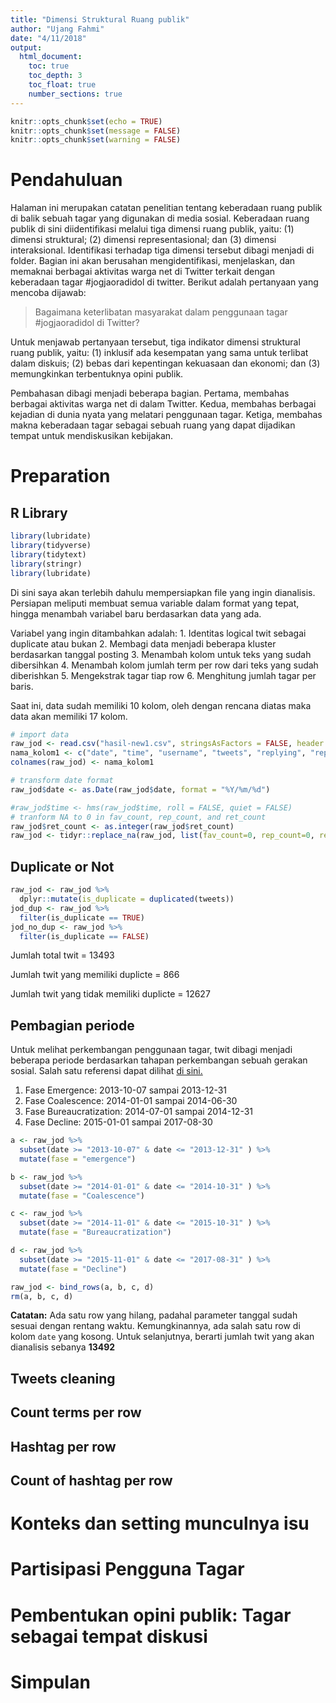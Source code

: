 ```yaml
---
title: "Dimensi Struktural Ruang publik"
author: "Ujang Fahmi"
date: "4/11/2018"
output: 
  html_document:
    toc: true
    toc_depth: 3
    toc_float: true
    number_sections: true
---
```


```r
knitr::opts_chunk$set(echo = TRUE)
knitr::opts_chunk$set(message = FALSE)
knitr::opts_chunk$set(warning = FALSE)
```

# Pendahuluan
Halaman ini merupakan catatan penelitian tentang keberadaan ruang publik di balik sebuah tagar yang digunakan di media sosial. Keberadaan ruang publik di sini diidentifikasi melalui tiga dimensi ruang publik, yaitu: (1) dimensi struktural; (2) dimensi representasional; dan (3) dimensi interaksional. Identifikasi terhadap tiga dimensi tersebut dibagi menjadi di folder. Bagian ini akan berusahan mengidentifikasi, menjelaskan, dan memaknai berbagai aktivitas warga net di Twitter terkait dengan keberadaan tagar #jogjaoradidol di twitter. Berikut adalah pertanyaan yang mencoba dijawab: 

  > Bagaimana keterlibatan masyarakat dalam penggunaan tagar #jogjaoradidol di Twitter?

Untuk menjawab pertanyaan tersebut, tiga indikator dimensi struktural ruang publik, yaitu: (1) inklusif ada kesempatan yang sama untuk terlibat dalam diskuis; (2) bebas dari kepentingan kekuasaan dan ekonomi; dan (3) memungkinkan terbentuknya opini publik. 

Pembahasan dibagi menjadi beberapa bagian. Pertama, membahas berbagai aktivitas warga net di dalam Twitter. Kedua, membahas berbagai kejadian di dunia nyata yang melatari penggunaan tagar. Ketiga, membahas makna keberadaan tagar sebagai sebuah ruang yang dapat dijadikan tempat untuk mendiskusikan kebijakan.

# Preparation

## R Library
```r
library(lubridate)
library(tidyverse)
library(tidytext)
library(stringr)
library(lubridate)
```

Di sini saya akan terlebih dahulu mempersiapkan file yang ingin dianalisis. Persiapan meliputi membuat semua variable dalam format yang tepat, hingga menambah variabel baru berdasarkan data yang ada. 

Variabel yang ingin ditambahkan adalah:
1. Identitas logical twit sebagai duplicate atau bukan
2. Membagi data menjadi beberapa kluster berdasarkan tanggal posting
3. Menambah kolom untuk teks yang sudah dibersihkan
4. Menambah kolom jumlah term per row dari teks yang sudah diberishkan
5. Mengekstrak tagar tiap row
6. Menghitung jumlah tagar per baris. 

Saat ini, data sudah memiliki 10 kolom, oleh dengan rencana diatas maka data akan memiliki 17 kolom. 

```r
# import data
raw_jod <- read.csv("hasil-new1.csv", stringsAsFactors = FALSE, header = FALSE, sep = ",")
nama_kolom1 <- c("date", "time", "username", "tweets", "replying", "rep_count", "ret_count", "fav_count", "link")
colnames(raw_jod) <- nama_kolom1

# transform date format
raw_jod$date <- as.Date(raw_jod$date, format = "%Y/%m/%d")

#raw_jod$time <- hms(raw_jod$time, roll = FALSE, quiet = FALSE)
# tranform NA to 0 in fav_count, rep_count, and ret_count
raw_jod$ret_count <- as.integer(raw_jod$ret_count)
raw_jod <- tidyr::replace_na(raw_jod, list(fav_count=0, rep_count=0, ret_count=0))
```

## Duplicate or Not

```r
raw_jod <- raw_jod %>%
  dplyr::mutate(is_duplicate = duplicated(tweets))
jod_dup <- raw_jod %>%
  filter(is_duplicate == TRUE)
jod_no_dup <- raw_jod %>%
  filter(is_duplicate == FALSE)
```

Jumlah total twit = 13493

Jumlah twit yang memiliki duplicte = 866

Jumlah twit yang tidak memiliki duplicte = 12627

## Pembagian periode
Untuk melihat perkembangan penggunaan tagar, twit dibagi menjadi beberapa periode berdasarkan tahapan perkembangan sebuah gerakan sosial. Salah satu referensi dapat dilihat [di sini.](https://www.ebscohost.com/uploads/imported/thisTopic-dbTopic-1248.pdf)

1. Fase Emergence: 2013-10-07 sampai 2013-12-31
2. Fase Coalescence: 2014-01-01 sampai 2014-06-30
3. Fase Bureaucratization: 2014-07-01 sampai 2014-12-31
4. Fase Decline: 2015-01-01 sampai 2017-08-30

```r
a <- raw_jod %>% 
  subset(date >= "2013-10-07" & date <= "2013-12-31" ) %>%
  mutate(fase = "emergence")

b <- raw_jod %>% 
  subset(date >= "2014-01-01" & date <= "2014-10-31" ) %>%
  mutate(fase = "Coalescence")

c <- raw_jod %>% 
  subset(date >= "2014-11-01" & date <= "2015-10-31" ) %>%
  mutate(fase = "Bureaucratization")

d <- raw_jod %>% 
  subset(date >= "2015-11-01" & date <= "2017-08-31" ) %>%
  mutate(fase = "Decline")

raw_jod <- bind_rows(a, b, c, d)
rm(a, b, c, d)
```

**Catatan:** Ada satu row yang hilang, padahal parameter tanggal sudah sesuai dengan rentang waktu. Kemungkinannya, ada salah satu row di kolom `date` yang kosong. Untuk selanjutnya, berarti jumlah twit yang akan dianalisis sebanya **13492**

## Tweets cleaning

## Count terms per row

## Hashtag per row

## Count of hashtag per row


# Konteks dan setting munculnya isu

# Partisipasi Pengguna Tagar

# Pembentukan opini publik: Tagar sebagai tempat diskusi


# Simpulan
